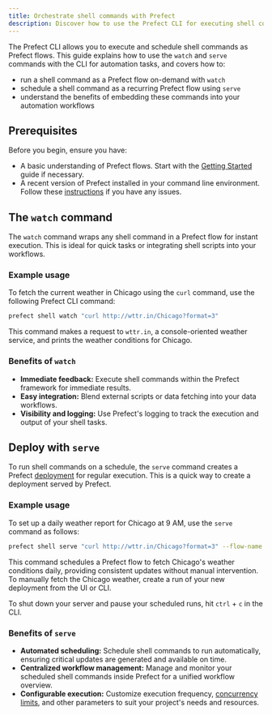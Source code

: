```yaml
---
title: Orchestrate shell commands with Prefect
description: Discover how to use the Prefect CLI for executing shell commands as flows.
---
```


The Prefect CLI allows you to execute and schedule shell commands as Prefect flows. This guide explains how to use the `watch` and `serve` commands with the CLI for automation tasks, and covers how to:

- run a shell command as a Prefect flow on-demand with `watch`
- schedule a shell command as a recurring Prefect flow using `serve`
- understand the benefits of embedding these commands into your automation workflows

## Prerequisites
Before you begin, ensure you have:

- A basic understanding of Prefect flows. Start with the [Getting Started](/3.0rc/get-started/quickstart/) guide if necessary.
- A recent version of Prefect installed in your command line environment. Follow these [instructions](/3.0rc/get-started/install/) if you have any issues.

## The `watch` command
The `watch` command wraps any shell command in a Prefect flow for instant execution. This is ideal for quick tasks or integrating shell scripts into your workflows.

### Example usage
To fetch the current weather in Chicago using the `curl` command, use the following Prefect CLI command:

```bash
prefect shell watch "curl http://wttr.in/Chicago?format=3"
```

This command makes a request to `wttr.in`, a console-oriented weather service, and prints the weather conditions for Chicago.

### Benefits of `watch`
- **Immediate feedback:** Execute shell commands within the Prefect framework for immediate results.
- **Easy integration:** Blend external scripts or data fetching into your data workflows.
- **Visibility and logging:** Use Prefect's logging to track the execution and output of your shell tasks.

## Deploy with `serve`
To run shell commands on a schedule, the `serve` command creates a Prefect [deployment](/3.0rc/deploy/serve-workflows/) for regular execution. This is a quick way to create a deployment served by Prefect.

### Example usage
To set up a daily weather report for Chicago at 9 AM, use the `serve` command as follows:

```bash
prefect shell serve "curl http://wttr.in/Chicago?format=3" --flow-name "Daily Chicago Weather Report" --cron-schedule "0 9 * * *" --deployment-name "Chicago Weather"
```

This command schedules a Prefect flow to fetch Chicago's weather conditions daily, providing consistent updates without manual intervention. To manually fetch the Chicago weather, create a run of your new deployment from the UI or CLI.

To shut down your server and pause your scheduled runs, hit `ctrl` + `c` in the CLI.

### Benefits of `serve`
- **Automated scheduling:** Schedule shell commands to run automatically, ensuring critical updates are generated and available on time.
- **Centralized workflow management:** Manage and monitor your scheduled shell commands inside Prefect for a unified workflow overview.
- **Configurable execution:** Customize execution frequency, [concurrency limits](/3.0rc/develop/control-workflows/global-concurrency-limits/), and other parameters to suit your project's needs and resources.

